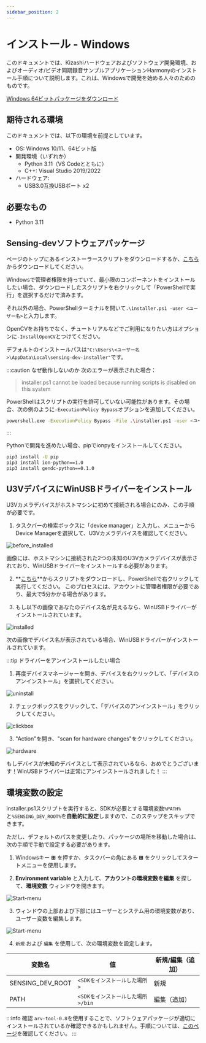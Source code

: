 ```yaml
---
sidebar_position: 2
---
```


# インストール - Windows

このドキュメントでは、Kizashiハードウェアおよびソフトウェア開発環境、およびオーディオ/ビデオ同期録音サンプルアプリケーションHarmonyのインストール手順について説明します。これは、Windowsで開発を始める人々のためのものです。



<div class="jsx-section">
<div class="board">
<a class="card" href={latest_installer_URL}>Windows 64ビットパッケージをダウンロード</a>
</div></div>

## 期待される環境

このドキュメントでは、以下の環境を前提としています。

* OS: Windows 10/11、64ビット版
* 開発環境（いずれか）
    * Python 3.11（VS Codeとともに）
    * C++: Visual Studio 2019/2022
* ハードウェア:
    * USB3.0互換USBポート x2

## 必要なもの

* Python 3.11

## Sensing-devソフトウェアパッケージ

ページのトップにあるインストーラースクリプトをダウンロードするか、<a href={latest_installer_URL}>こちら</a>からダウンロードしてください。

Windowsで管理者権限を持っていて、最小限のコンポーネントをインストールしたい場合、ダウンロードしたスクリプトを右クリックして「PowerShellで実行」を選択するだけで済みます。

それ以外の場合、PowerShellターミナルを開いて`.\installer.ps1 -user <ユーザー名>`と入力します。

OpenCVをお持ちでなく、チュートリアルなどでご利用になりたい方はオプションに`-InstallOpenCV`とつけてください。

デフォルトのインストールパスは`"C:\Users\<ユーザー名>\AppData\Local\sensing-dev-installer"`です。

:::caution なぜ動作しないのか
次のエラーが表示された場合：

> installer.ps1 cannot be loaded because running scripts is disabled on this system

PowerShellはスクリプトの実行を許可していない可能性があります。その場合、次の例のように`-ExecutionPolicy Bypass`オプションを追加してください。

```bash
powershell.exe -ExecutionPolicy Bypass -File .\installer.ps1 -user <ユーザー名>
```
:::

Pythonで開発を進めたい場合、pipでionpyをインストールしてください。

```bash
pip3 install -U pip
pip3 install ion-python==1.0
pip3 install gendc-python==0.1.0
```


## U3VデバイスにWinUSBドライバーをインストール

U3Vカメラデバイスがホストマシンに初めて接続される場合にのみ、この手順が必要です。

1. タスクバーの検索ボックスに「device manager」と入力し、メニューからDevice Managerを選択して、U3Vカメラデバイスを確認してください。

![before_installed](./img/winusb-install-before_installed.png)

画像には、ホストマシンに接続された2つの未知のU3Vカメラデバイスが表示されており、WinUSBドライバーをインストールする必要があります。

2. **<a href={latest_winUSB_installer_URL}>こちら</a>**からスクリプトをダウンロードし、PowerShellで右クリックして実行してください。
このプロセスには、アカウントに管理者権限が必要であり、最大で5分かかる場合があります。


3. もし以下の画像であなたのデバイス名が見えるなら、WinUSBドライバーがインストールされています。

![installed](./img/winusb-install-installed.png)


次の画像でデバイス名が表示されている場合、WinUSBドライバーがインストールされています。

:::tip ドライバーをアンインストールしたい場合

1. 再度デバイスマネージャーを開き、デバイスを右クリックして、「デバイスのアンインストール」を選択してください。

![uninstall](./img/winusb-uninstall-uninstall.png)

2. チェックボックスをクリックして、「デバイスのアンインストール」をクリックしてください。

![clickbox](./img/winusb-uninstall-checkbox.png)

3. "Action"を開き、"scan for hardware changes"をクリックしてください。

![hardware](./img/winusb-uninstall-hardware.png)

もしデバイスが未知のデバイスとして表示されているなら、おめでとうございます！WinUSBドライバーは正常にアンインストールされました！
:::


## 環境変数の設定

installer.ps1スクリプトを実行すると、SDKが必要とする環境変数`%PATH%`と`%SENSING_DEV_ROOT%`を**自動的に設定**しますので、このステップをスキップできます。

ただし、デフォルトのパスを変更したり、パッケージの場所を移動した場合は、次の手順で手動で設定する必要があります。

1. Windowsキー **&#8862;** を押すか、タスクバーの角にある **&#8862;** をクリックしてスタートメニューを使用します。

2. **Environment variable** と入力して、**アカウントの環境変数を編集** を探して、**環境変数** ウィンドウを開きます。

![Start-menu](./img/start-menu.png)

3. ウィンドウの上部および下部にはユーザーとシステム用の環境変数があり、ユーザー変数を編集します。

![Start-menu](./img/environment-variables.png)

4. `新規` および `編集` を使用して、次の環境変数を設定します。

| 変数名 | 値 | 新規/編集（追加） |
| --------   | ------- | ------- |
| SENSING_DEV_ROOT | `<SDKをインストールした場所>` | 新規 |
| PATH | `<SDKをインストールした場所>/bin` | 編集（追加） |

:::info 確認
`arv-tool-0.8`を使用することで、ソフトウェアパッケージが適切にインストールされているか確認できるかもしれません。手順については、[このページ](../external/aravis/arv-tools.md)を確認してください。
:::